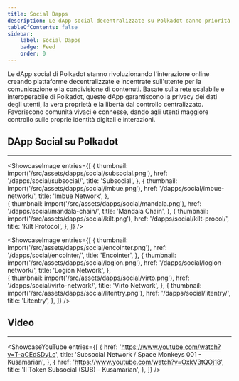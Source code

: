 ```yaml
---
title: Social Dapps 
description: Le dApp social decentralizzate su Polkadot danno priorità alla privacy, alla proprietà e alla libertà, trasformando l'interazione online con piattaforme scalabili e incentrate sull'utente.
tableOfContents: false
sidebar: 
    label: Social Dapps
    badge: Feed
    order: 0
---
```




Le dApp social di Polkadot stanno rivoluzionando l'interazione online creando piattaforme decentralizzate e incentrate sull'utente per la comunicazione e la condivisione di contenuti. Basate sulla rete scalabile e interoperabile di Polkadot, queste dApp garantiscono la privacy dei dati degli utenti, la vera proprietà e la libertà dal controllo centralizzato. Favoriscono comunità vivaci e connesse, dando agli utenti maggiore controllo sulle proprie identità digitali e interazioni.

## DApp Social su Polkadot
----------------
<ShowcaseImage
  entries={[
        {
      thumbnail: import('/src/assets/dapps/social/subsocial.png'),
      href: '/dapps/social/subsocial/',
      title: 'Subsocial',
    },
                     {
      thumbnail: import('/src/assets/dapps/social/imbue.png'),
      href: '/dapps/social/imbue-network/',
      title: 'Imbue Network',
      },  
    {
      thumbnail: import('/src/assets/dapps/social/mandala.png'),
      href: '/dapps/social/mandala-chain/',
      title: 'Mandala Chain',
      },
              {
      thumbnail: import('/src/assets/dapps/social/kilt.png'),
      href: '/dapps/social/kilt-procol/',
      title: 'Kilt Protocol',
    },
  ]}
/>

<ShowcaseImage
  entries={[
        {
      thumbnail: import('/src/assets/dapps/social/encointer.png'),
      href: '/dapps/social/encointer/',
      title: 'Encointer',
    },
                     {
      thumbnail: import('/src/assets/dapps/social/logion.png'),
      href: '/dapps/social/logion-network/',
      title: 'Logion Network',
      },  
    {
      thumbnail: import('/src/assets/dapps/social/virto.png'),
      href: '/dapps/social/virto-network/',
      title: 'Virto Network',
      },
              {
      thumbnail: import('/src/assets/dapps/social/litentry.png'),
      href: '/dapps/social/litentry/',
      title: 'Litentry',
    },
  ]}
/>

## Video
----------------
<ShowcaseYouTube
  entries={[
    {
      href: 'https://www.youtube.com/watch?v=T-aCEdSDyLc',
      title: 'Subsocial Network / Space Monkeys 001 - Kusamarian',
    },
    {
      href: 'https://www.youtube.com/watch?v=OxkV3tQOj18',
      title: 'Il Token Subsocial (SUB) - Kusamarian',
    },
  ]}
/>
